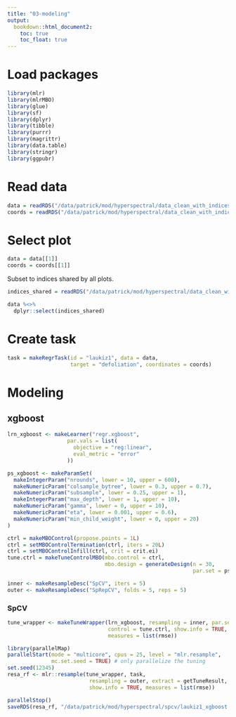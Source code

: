 ```yaml
---
title: "03-modeling"
output: 
  bookdown::html_document2:
    toc: true
    toc_float: true
---
```


# Load packages

```r
library(mlr)
library(mlrMBO)
library(glue)
library(sf)
library(dplyr)
library(tibble)
library(purrr)
library(magrittr)
library(data.table)
library(stringr)
library(ggpubr)
```

# Read data

```r
data = readRDS("/data/patrick/mod/hyperspectral/data_clean_with_indices/data_clean_standardized_bf2.rda")
coords = readRDS("/data/patrick/mod/hyperspectral/data_clean_with_indices/data_clean_standardized_bf2-coords.rda")
```

# Select plot

```r
data = data[[1]]
coords = coords[[1]]
```

Subset to indices shared by all plots.

```r
indices_shared = readRDS("/data/patrick/mod/hyperspectral/data_clean_with_indices/indices-shared-by-all-plots-bf2.rda")

data %<>% 
  dplyr::select(indices_shared)
```

# Create task

```r
task = makeRegrTask(id = "laukiz1", data = data, 
                    target = "defoliation", coordinates = coords)
```

# Modeling

## xgboost

```r
lrn_xgboost <- makeLearner("regr.xgboost",
                   par.vals = list(
                     objective = "reg:linear",
                     eval_metric = "error"
                   ))
```

```r
ps_xgboost <- makeParamSet(
  makeIntegerParam("nrounds", lower = 10, upper = 600),
  makeNumericParam("colsample_bytree", lower = 0.3, upper = 0.7),
  makeNumericParam("subsample", lower = 0.25, upper = 1),
  makeIntegerParam("max_depth", lower = 1, upper = 10),
  makeNumericParam("gamma", lower = 0, upper = 10),
  makeNumericParam("eta", lower = 0.001, upper = 0.6),
  makeNumericParam("min_child_weight", lower = 0, upper = 20)
)
```

```r
ctrl = makeMBOControl(propose.points = 1L)
ctrl = setMBOControlTermination(ctrl, iters = 20L)
ctrl = setMBOControlInfill(ctrl, crit = crit.ei)
tune.ctrl = makeTuneControlMBO(mbo.control = ctrl,
                               mbo.design = generateDesign(n = 30, 
                                                           par.set = ps_xgboost))
```

```r
inner <- makeResampleDesc("SpCV", iters = 5)
outer <- makeResampleDesc("SpRepCV", folds = 5, reps = 5)
```

### SpCV

```r
tune_wrapper <- makeTuneWrapper(lrn_xgboost, resampling = inner, par.set = ps_xgboost,
                                control = tune.ctrl, show.info = TRUE,
                                measures = list(rmse))
```

```r
library(parallelMap)
parallelStart(mode = "multicore", cpus = 25, level = "mlr.resample",
              mc.set.seed = TRUE) # only parallelize the tuning
set.seed(12345)
resa_rf <- mlr::resample(tune_wrapper, task,
                          resampling = outer, extract = getTuneResult,
                          show.info = TRUE, measures = list(rmse))

parallelStop()
saveRDS(resa_rf, "/data/patrick/mod/hyperspectral/spcv/laukiz1_xgboost.rda")
```
